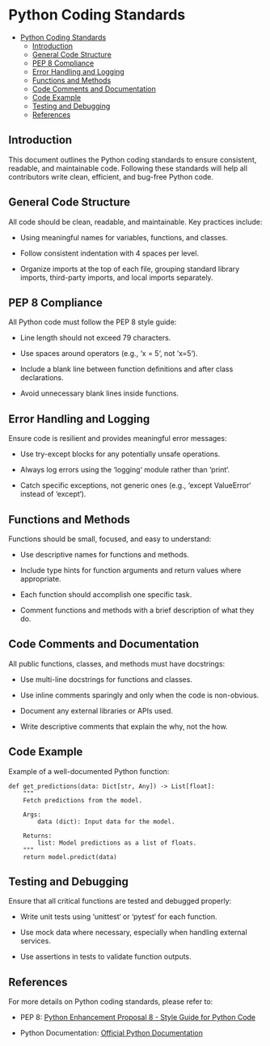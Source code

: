 # **Python Coding Standards**

- [Python Coding Standards](#python-coding-standards)
    - [Introduction](#introduction)
    - [General Code Structure](#general-code-structure)
    - [PEP 8 Compliance](#pep-8-compliance)
    - [Error Handling and Logging](#error-handling-and-logging)
    - [Functions and Methods](#functions-and-methods)
    - [Code Comments and Documentation](#code-comments-and-documentation)
    - [Code Example](#code-example)
    - [Testing and Debugging](#testing-and-debugging)
    - [References](#references)

## Introduction

This document outlines the Python coding standards to ensure consistent,
readable, and maintainable code. Following these standards will help all
contributors write clean, efficient, and bug-free Python code.

## General Code Structure

All code should be clean, readable, and maintainable. Key practices
include:

-   Using meaningful names for variables, functions, and classes.

-   Follow consistent indentation with 4 spaces per level.

-   Organize imports at the top of each file, grouping standard library
    imports, third-party imports, and local imports separately.

## PEP 8 Compliance

All Python code must follow the PEP 8 style guide:

-   Line length should not exceed 79 characters.

-   Use spaces around operators (e.g., ‘x = 5‘, not ‘x=5‘).

-   Include a blank line between function definitions and after class
    declarations.

-   Avoid unnecessary blank lines inside functions.

## Error Handling and Logging

Ensure code is resilient and provides meaningful error messages:

-   Use try-except blocks for any potentially unsafe operations.

-   Always log errors using the ‘logging‘ module rather than ‘print‘.

-   Catch specific exceptions, not generic ones (e.g., ‘except
    ValueError‘ instead of ‘except‘).

## Functions and Methods

Functions should be small, focused, and easy to understand:

-   Use descriptive names for functions and methods.

-   Include type hints for function arguments and return values where
    appropriate.

-   Each function should accomplish one specific task.

-   Comment functions and methods with a brief description of what they
    do.

## Code Comments and Documentation

All public functions, classes, and methods must have docstrings:

-   Use multi-line docstrings for functions and classes.

-   Use inline comments sparingly and only when the code is non-obvious.

-   Document any external libraries or APIs used.

-   Write descriptive comments that explain the why, not the how.

## Code Example

Example of a well-documented Python function:

    def get_predictions(data: Dict[str, Any]) -> List[float]:
        """
        Fetch predictions from the model.

        Args:
            data (dict): Input data for the model.

        Returns:
            list: Model predictions as a list of floats.
        """
        return model.predict(data)

## Testing and Debugging

Ensure that all critical functions are tested and debugged properly:

-   Write unit tests using ‘unittest‘ or ‘pytest‘ for each function.

-   Use mock data where necessary, especially when handling external
    services.

-   Use assertions in tests to validate function outputs.

## References

For more details on Python coding standards, please refer to:

-   PEP 8: [Python Enhancement Proposal 8 - Style Guide for Python
    Code](https://www.python.org/dev/peps/pep-0008/)

-   Python Documentation: [Official Python
    Documentation](https://docs.python.org/3/)

